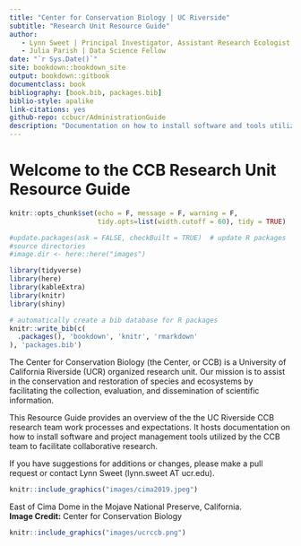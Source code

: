 ```yaml
--- 
title: "Center for Conservation Biology | UC Riverside"
subtitle: "Research Unit Resource Guide"
author: 
   - Lynn Sweet | Principal Investigator, Assistant Research Ecologist
   - Julia Parish | Data Science Fellow
date: "`r Sys.Date()`"
site: bookdown::bookdown_site
output: bookdown::gitbook
documentclass: book
bibliography: [book.bib, packages.bib]
biblio-style: apalike
link-citations: yes
github-repo: ccbucr/AdministrationGuide
description: "Documentation on how to install software and tools utilized by the UC Riverside CCB team to facilitate collaborative research."
---
```


# Welcome to the CCB Research Unit Resource Guide {-}

```r
knitr::opts_chunk$set(echo = F, message = F, warning = F,
                      tidy.opts=list(width.cutoff = 60), tidy = TRUE)

#update.packages(ask = FALSE, checkBuilt = TRUE)  # update R packages
#source directories
#image.dir <- here::here("images")

library(tidyverse)
library(here)
library(kableExtra)
library(knitr)
library(shiny)

# automatically create a bib database for R packages
knitr::write_bib(c(
  .packages(), 'bookdown', 'knitr', 'rmarkdown'
), 'packages.bib')

```

The Center for Conservation Biology (the Center, or CCB) is a University of California Riverside (UCR) organized research unit. Our mission is to assist in the conservation and restoration of species and ecosystems by facilitating the collection, evaluation, and dissemination of scientific information.

This Resource Guide provides an overview of the the UC Riverside CCB research team work processes and expectations. It hosts documentation on how to install software and project management tools utilized by the CCB team to facilitate collaborative research.

If you have suggestions for additions or changes, please make a pull request  or contact Lynn Sweet (lynn.sweet AT ucr.edu).

```r

knitr::include_graphics("images/cima2019.jpeg")
```

East of Cima Dome in the Mojave National Preserve, California. <br>
**Image Credit:** Center for Conservation Biology 


```r

knitr::include_graphics("images/ucrccb.png")
```

